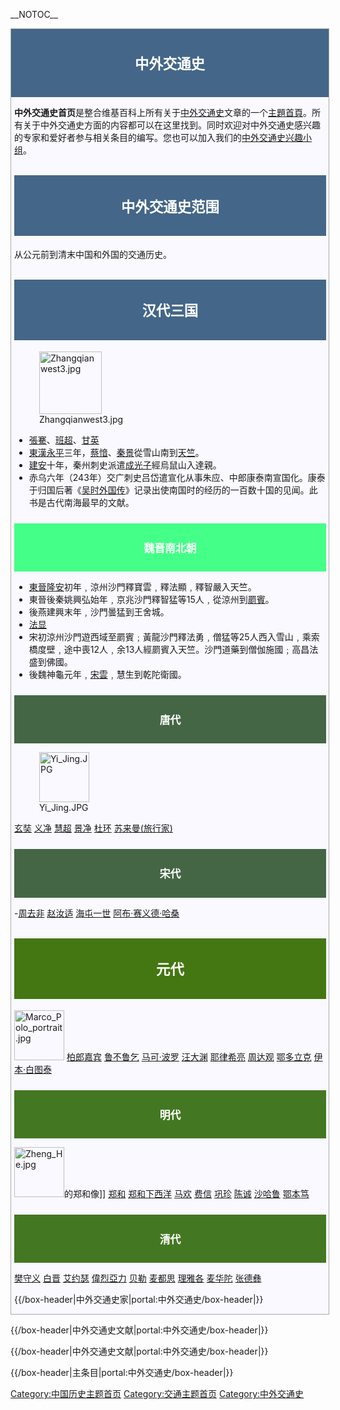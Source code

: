 __NOTOC__
{{browsebar}}
<div style="display:block;border:1px solid #aaaaaa;vertical-align: top;width:99%; background-color:#f9f9ff;margin-bottom:10px;margin-top:5px;padding-left:5px;padding-right:4px;">
<h2 style="padding:16px; background:#468; color:white; text-align:center; font-weight:bold; font-size:160%; margin-bottom:5px;margin-top:0;margin-left:-5px;margin-right:-4px;">'''中外交通史'''</h2>

'''中外交通史首页'''是整合维基百科上所有关于[[中外交通史|中外交通史]]文章的一个[[Portal:首頁|主題首頁]]。所有关于中外交通史方面的内容都可以在这里找到。同时欢迎对中外交通史感兴趣的专家和爱好者参与相关条目的编写。您也可以加入我们的[[Wikipedia:中外交通史兴趣小组维基人列表|中外交通史兴趣小组]]。

<h2 style="padding:10px; background:#468; color:white; text-align:center; font-weight:bold; font-size:160%; ">'''中外交通史范围'''</h2>

从公元前到清末中国和外国的交通历史。

<h2 style="padding:10px; background:#468; color:white; text-align:center; font-weight:bold; font-size:160%; ">'''汉代三国'''</h2>

[[File:Zhangqianwest3.jpg|100px]]
*[[張騫|張騫]]、[[班超|班超]]、[[甘英|甘英]]
*[[東漢|東漢]][[永平|永平]]三年，[[蔡愔|蔡愔]]、[[秦景|秦景]]從雪山南到[[天竺|天竺]]。
*[[建安|建安]]十年，秦州刺史派遣[[成光子|成光子]]經烏鼠山入達親。
*赤乌六年（243年）交广刺史吕岱遣宣化从事朱应、中郎康泰南宣国化。康泰于归国后著《[[吴时外国传|吴时外国传]]》记录出使南国时的经历的一百数十国的见闻。此书是古代南海最早的文献。

<h2 style="padding:10px; background:#4F8; color:white; text-align:center; font-weight:bold; font-size:120%;">'''魏晋南北朝'''</h2>
*[[東晉|東晉]][[隆安|隆安]]初年﹐涼州沙門釋寶雲﹐釋法顯﹐釋智嚴入天竺。
*東晉後秦姚興弘始年﹐京兆沙門釋智猛等15人﹐從涼州到[[罽賓|罽賓]]。
*後燕建興末年﹐沙門曇猛到王舍城。
*[[法显|法显]]
*宋初涼州沙門遊西域至罽賓﹔黃龍沙門釋法勇﹐僧猛等25人西入雪山﹐乘索橋度壁﹐途中喪12人﹐余13人經罽賓入天竺。沙門道藥到僧伽施國﹔高昌法盛到佛國。
*後魏神龜元年﹐[[宋雲|宋雲]]﹐慧生到乾陀衛國。

<h2 style="padding:10px; background:#464; color:white; text-align:center; font-weight:bold; font-size:120%;">'''唐代'''</h2>
[[File:Yi_Jing.JPG|80px]]

[[玄奘|玄奘]] [[义净|义净]] [[慧超|慧超]] [[景净|景净]] [[杜环|杜环]] [[苏来曼(旅行家)|苏来曼(旅行家)]]
<h2 style="padding:10px; background:#464; color:white; text-align:center; font-weight:bold; font-size:120%;">'''宋代'''</h2>
-[[周去非|周去非]] [[赵汝适|赵汝适]] [[海屯一世_(小亚美尼亚)|海屯一世]] [[阿布·赛义德·哈桑|阿布·赛义德·哈桑]]

<h2 style="padding:10px; background:#471; color:white; text-align:center; font-weight:bold; font-size:160%; ">'''元代'''</h2>
[[File:Marco_Polo_portrait.jpg|80px]]
[[柏郎嘉宾|柏郎嘉宾]] [[鲁不鲁乞|鲁不鲁乞]] [[马可·波罗|马可·波罗]] [[汪大渊|汪大渊]] [[耶律希亮|耶律希亮]] [[周达观|周达观]] [[鄂多立克|鄂多立克]] [[伊本·白图泰|伊本·白图泰]]
<h2 style="padding:10px; background:#472; color:white; text-align:center; font-weight:bold; font-size:120%; ">'''明代'''</h2>
[[File:Zheng_He.jpg|80px]]的郑和像]]
[[郑和|郑和]] [[郑和下西洋|郑和下西洋]] [[马欢|马欢]] [[费信|费信]] [[巩珍|巩珍]] [[陈诚_(明朝)|陈诚]] [[沙哈鲁|沙哈鲁]] [[鄂本笃|鄂本笃]]
<h2 style="padding:10px; background:#472; color:white; text-align:center; font-weight:bold; font-size:120%; ">'''清代'''</h2>

[[樊守义|樊守义]] [[白晋|白晋]] [[艾约瑟|艾约瑟]] [[偉烈亞力|偉烈亞力]] [[贝勒|贝勒]] [[麦都思|麦都思]] [[理雅各|理雅各]] [[麦华陀|麦华陀]] [[张德彝|张德彝]]

{{/box-header|中外交通史家|portal:中外交通史/box-header|}}
{{portal:中外交通史/中外交通史家}}
</div><p>

{{/box-header|中外交通史文献|portal:中外交通史/box-header|}}
{{portal:中外交通史/中外交通史文献}}
</div><p>

{{/box-header|中外交通史文献|portal:中外交通史/box-header|}}
{{portal:中外交通史/你知道嗎?}}
</div><p>

{{/box-header|主条目|portal:中外交通史/box-header|}}
{{portal:中外交通史/主条目}}
</div><p><!-- {{/box-footer|}} -->

[[Category:中国历史主题首页|Category:中国历史主题首页]]
[[Category:交通主题首页|Category:交通主题首页]]
[[Category:中外交通史|Category:中外交通史]]